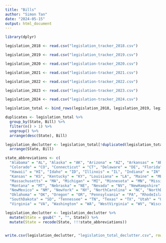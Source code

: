 ---
title: "Bills"
author: "Simon Tan"
date: "2024-05-15"
output: html_document
---

```{r}
library(dplyr)

legislation_2018 <- read.csv("legislation_tracker_2018.csv")

legislation_2019 <- read.csv("legislation_tracker_2019.csv")

legislation_2020 <- read.csv("legislation-tracker_2020.csv")

legislation_2021 <- read.csv("legislation-tracker_2021.csv")

legislation_2022 <- read.csv("legislation-tracker_2022.csv")

legislation_2023 <- read.csv("legislation-tracker_2023.csv")

legislation_2024 <- read.csv("legislation-tracker_2024.csv")

legislation_total <- bind_rows(legislation_2018, legislation_2019, legislation_2020, legislation_2021, legislation_2022, legislation_2023, legislation_2024)
```

```{r}
duplicates <- legislation_total %>%
  group_by(State, Bill) %>%
  filter(n() > 1) %>%
  ungroup() %>%
  arrange(desc(State), Bill)

legislation_declutter <- legislation_total[!duplicated(legislation_total[c("State", "Bill")]), ] %>%
  arrange(State, Bill)

state_abbreviations <- c(
  "Alabama" = "AL", "Alaska" = "AK", "Arizona" = "AZ", "Arkansas" = "AR", "California" = "CA",
  "Colorado" = "CO", "Connecticut" = "CT", "Delaware" = "DE", "Florida" = "FL", "Georgia" = "GA",
  "Hawaii" = "HI", "Idaho" = "ID", "Illinois" = "IL", "Indiana" = "IN", "Iowa" = "IA",
  "Kansas" = "KS", "Kentucky" = "KY", "Louisiana" = "LA", "Maine" = "ME", "Maryland" = "MD",
  "Massachusetts" = "MA", "Michigan" = "MI", "Minnesota" = "MN", "Mississippi" = "MS", "Missouri" = "MO",
  "Montana" = "MT", "Nebraska" = "NE", "Nevada" = "NV", "NewHampshire" = "NH", "NewJersey" = "NJ",
  "NewMexico" = "NM", "NewYork" = "NY", "NorthCarolina" = "NC", "NorthDakota" = "ND", "Ohio" = "OH",
  "Oklahoma" = "OK", "Oregon" = "OR", "Pennsylvania" = "PA", "RhodeIsland" = "RI", "SouthCarolina" = "SC",
  "SouthDakota" = "SD", "Tennessee" = "TN", "Texas" = "TX", "Utah" = "UT", "Vermont" = "VT",
  "Virginia" = "VA", "Washington" = "WA", "WestVirginia" = "WV", "Wisconsin" = "WI", "Wyoming" = "WY")

legislation_declutter <- legislation_declutter %>%
  mutate(State = gsub(" ", "", State)) %>%
  mutate(State = recode(State, !!!state_abbreviations))
  

write.csv(legislation_declutter, "legislation_total_declutter.csv", row.names = FALSE)
```



